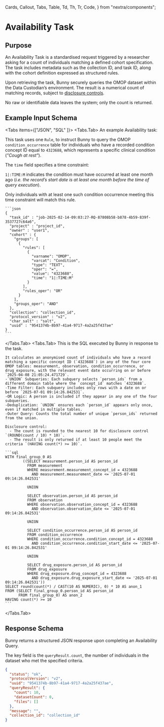   Cards,
  Callout,
  Tabs,
  Table,
  Td,
  Th,
  Tr,
  Code,
} from "nextra/components";

# Availability Task

## Purpose

An Availability Task is a standardised request triggered by a researcher asking for a count of individuals matching a defined cohort specification. 
The task includes metadata such as the collection ID, and task ID, along with the cohort definition expressed as structured rules.

Upon retrieving the task, Bunny securely queries the OMOP dataset within the Data Custodian’s environment. 
The result is a numerical count of matching records, subject to [disclosure controls](/concepts/disclosure_controls). 

<Callout>
  No raw or identifiable data leaves the system; only the count is returned.
</Callout>

## Example Input Schema

<Tabs items={["JSON", "SQL" ]}>
  <Tabs.Tab>
  An example Availability task:

  This task uses one `Rule`, to instruct Bunny to query the OMOP `condition_occurrence` table for individuals who have a recorded condition concept ID equal to `4323688`, which represents a specific clinical condition (_"Cough at rest"_). 
  
  The `time` field specifies a time constraint:
  
  `1|:TIME:M` indicates the condition must have occurred at least one month ago (_i.e. the record’s start date is at least one month before the time of query execution_).

  Only individuals with at least one such condition occurrence meeting this time constraint will match this rule.

    ```json
    {
      "task_id" : "job-2025-02-14-09:03:27-RQ-87808b58-b878-4b59-839f-3537727c64a6",
      "project" : "project_id",
      "owner" : "user1",
      "cohort" : {
        "groups": [
          {
            "rules": [
              {
                "varname": "OMOP",
                "varcat": "Condition",
                "type": "TEXT",
                "oper": "=",
                "value": "4323688",
                "time": "1|:TIME:M"
              }
            ],
            "rules_oper": "OR"
          }
        ],
        "groups_oper": "AND"
      },
      "collection": "collection_id",
      "protocol_version" : "v2",
      "char_salt" : "salt",
      "uuid" : "9541374b-8b97-41a4-9717-4a2a25f437ae"
    }
    ```
  </Tabs.Tab>
  <Tabs.Tab>
    This is the SQL executed by Bunny in response to the task.

    It calculates an anonymised count of individuals who have a record matching a specific concept ID (`4323688`) in any of the four core OMOP tables: measurement, observation, condition_occurrence, or drug_exposure, with the relevant event date occurring on or before `2025-04-08 21:05:24.471729`.
    -`UNION` Subqueries: Each subquery selects `person_ids` from a different domain table where the `concept_id` matches `4323688`.
    -Time Filter: Each subquery includes only rows with a date on or before `2025-07-01 09:14:26.842531`.
    -OR Logic: A person is included if they appear in any one of the four subqueries.
    -Deduplication: `UNION` ensures each `person_id` appears only once, even if matched in multiple tables.
    -Outer Query: Counts the total number of unique `person_ids` returned from the union.
	  
    Disclosure control:
	  - The count is rounded to the nearest 10 for disclosure control `(ROUND(count / 10) * 10)`.
	  - The result is only returned if at least 10 people meet the criteria `(HAVING count(*) >= 10)`.

    ```sql
    WITH final_group_0 AS
            ((SELECT measurement.person_id AS person_id
              FROM measurement
              WHERE measurement.measurement_concept_id = 4323688
                AND measurement.measurement_date <= '2025-07-01 09:14:26.842531'
              
              UNION
              
              SELECT observation.person_id AS person_id
              FROM observation
              WHERE observation.observation_concept_id = 4323688
                AND observation.observation_date <= '2025-07-01 09:14:26.842531'
              
              UNION
              
              SELECT condition_occurrence.person_id AS person_id
              FROM condition_occurrence
              WHERE condition_occurrence.condition_concept_id = 4323688
                AND condition_occurrence.condition_start_date <= '2025-07-01 09:14:26.842531'
              
              UNION
              
              SELECT drug_exposure.person_id AS person_id
              FROM drug_exposure
              WHERE drug_exposure.drug_concept_id = 4323688
                AND drug_exposure.drug_exposure_start_date <= '2025-07-01 09:14:26.842531'))
    SELECT round(count(*) / CAST(10 AS NUMERIC), 0) * 10 AS anon_1
    FROM (SELECT final_group_0.person_id AS person_id
          FROM final_group_0) AS anon_2
    HAVING count(*) >= 10
    ```
  </Tabs.Tab>
</Tabs>

## Response Schema

Bunny returns a structured JSON response upon completing an Availability Query. 

The key field is the `queryResult.count`, the number of individuals in the dataset who met the specified criteria. 

```json
{
  "status": "ok",
  "protocolVersion": "v2",
  "uuid": "9541374b-8b97-41a4-9717-4a2a25f437ae",
  "queryResult": {
    "count": 10,
    "datasetCount": 0,
    "files": []
  },
  "message": "",
  "collection_id": "collection_id"
}
```
